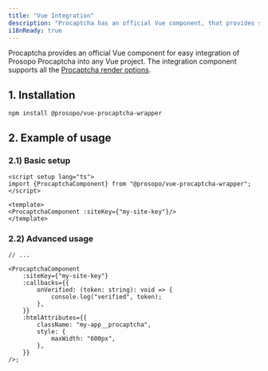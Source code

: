 ```yaml
---
title: "Vue Integration"
description: "Procaptcha has an official Vue component, that provides simple integration of Prosopo Procaptcha into any Vue project."
i18nReady: true
---
```


Procaptcha provides an official Vue component for easy integration of Prosopo Procaptcha into any Vue project.
The integration component supports all the [Procaptcha render options](/en/basics/client-side-rendering/#procaptcha-options).

## 1. Installation

`npm install @prosopo/vue-procaptcha-wrapper`

## 2. Example of usage

### 2.1) Basic setup

```vue
<script setup lang="ts">
import {ProcaptchaComponent} from "@prosopo/vue-procaptcha-wrapper";
</script>

<template>
<ProcaptchaComponent :siteKey={"my-site-key"}/>
</template>
```

### 2.2) Advanced usage

```vue
// ...

<ProcaptchaComponent
    :siteKey={"my-site-key"}
    :callbacks={{
        onVerified: (token: string): void => {
            console.log("verified", token);
        },
    }}
    :htmlAttributes={{
        className: "my-app__procaptcha",
        style: {
            maxWidth: "600px",
        },
    }}
/>;
```

